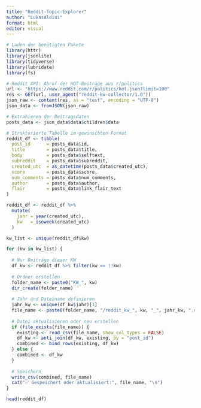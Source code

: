 ```yaml
---
title: "Reddit-Topic-Explorer"
author: "LukasAldini"
format: html
editor: visual
---
```


```r
# Laden der benötigten Pakete
library(httr)
library(jsonlite)
library(tidyverse)
library(lubridate)
library(fs)
```

```r
# Reddit API: Abruf der HOT-Beiträge aus r/politics
url <- "https://www.reddit.com/r/politics/hot.json?limit=100"
res <- GET(url, user_agent("reddit-kw-collector/1.0"))
json_raw <- content(res, as = "text", encoding = "UTF-8")
json_data <- fromJSON(json_raw)
```

```r
# Extrahieren der Beitragsdaten
posts_data <- json_data$data$children$data

# Strukturierte Tabelle im gewünschten Format
reddit_df <- tibble(
  post_id      = posts_data$id,
  title        = posts_data$title,
  body         = posts_data$selftext,
  subreddit    = posts_data$subreddit,
  created_utc  = as_datetime(posts_data$created_utc),
  score        = posts_data$score,
  num_comments = posts_data$num_comments,
  author       = posts_data$author,
  flair        = posts_data$link_flair_text
)
```

```r
reddit_df <- reddit_df %>%
  mutate(
    jahr = year(created_utc),
    kw   = isoweek(created_utc)
  )
```

```r
kw_list <- unique(reddit_df$kw)

for (kw in kw_list) {
  
  # Nur Beiträge dieser KW
  df_kw <- reddit_df %>% filter(kw == !!kw)
  
  # Ordner erstellen
  folder_name <- paste0("KW_", kw)
  dir_create(folder_name)
  
  # Jahr und Dateiname definieren
  jahr_kw <- unique(df_kw$jahr)[1]
  file_name <- paste0(folder_name, "/reddit_kw_", kw, "_", jahr_kw, ".csv")
  
  # Datei aktualisieren oder neu erstellen
  if (file_exists(file_name)) {
    existing <- read_csv(file_name, show_col_types = FALSE)
    df_kw <- anti_join(df_kw, existing, by = "post_id")
    combined <- bind_rows(existing, df_kw)
  } else {
    combined <- df_kw
  }
  
  # Speichern
  write_csv(combined, file_name)
  cat("✅ Gespeichert oder aktualisiert:", file_name, "\n")
}
```

```r
head(reddit_df)
```
